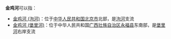 '''金鸡河'''可以指：
* [[金鸡河_(泃河)|金鸡河 (泃河)]]：位于[[中华人民共和国|中华人民共和国]][[北京市|北京市]]北部，是[[泃河|泃河]]支流
* [[金鸡河_(堡里河)|金鸡河 (堡里河)]]：位于中华人民共和国[[广西壮族自治区|广西壮族自治区]][[永福县|永福县]]东南部，是[[堡里河|堡里河]]右岸支流

{{disambig|J|Cat=三字中国地名消歧义}}